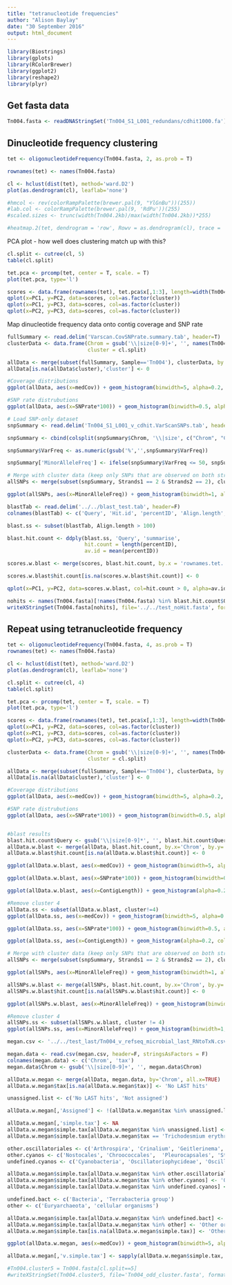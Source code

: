 ```yaml
---
title: "tetranucleotide frequencies"
author: "Alison Baylay"
date: "30 September 2016"
output: html_document
---
```


```r
library(Biostrings)
library(gplots)
library(RColorBrewer)
library(ggplot2)
library(reshape2)
library(plyr)
```

## Get fasta data
```r
Tn004.fasta <- readDNAStringSet('Tn004_S1_L001_redundans/cdhit1000.fa')
```

## Dinucleotide frequency clustering
```r
tet <- oligonucleotideFrequency(Tn004.fasta, 2, as.prob = T)

rownames(tet) <- names(Tn004.fasta)

cl <- hclust(dist(tet), method='ward.D2')
plot(as.dendrogram(cl), leaflab='none')
```

```r
#hmcol <- rev(colorRampPalette(brewer.pal(9, "YlGnBu"))(255))
#lab.col <- colorRampPalette(brewer.pal(9, 'RdPu'))(255)
#scaled.sizes <- trunc(width(Tn004.2kb)/max(width(Tn004.2kb))*255)

#heatmap.2(tet, dendrogram = 'row', Rowv = as.dendrogram(cl), trace = 'none', labRow = '', scale='row', col=hmcol, lhei = c(0.5, 4), RowSideColors = lab.col[scaled.sizes])
```

PCA plot - how well does clustering match up with this?
```r
cl.split <- cutree(cl, 5)
table(cl.split)

tet.pca <- prcomp(tet, center = T, scale. = T)
plot(tet.pca, type='l')

scores <- data.frame(rownames(tet), tet.pca$x[,1:3], length=width(Tn004.fasta), cluster=cl.split)
qplot(x=PC1, y=PC2, data=scores, col=as.factor(cluster))
qplot(x=PC1, y=PC3, data=scores, col=as.factor(cluster))
qplot(x=PC2, y=PC3, data=scores, col=as.factor(cluster))
```

Map dinucleotide frequency data onto contig coverage and SNP rate
```r
fullSummary <- read.delim('Varscan.CovSNPrate.summary.tab', header=T)
clusterData <- data.frame(Chrom = gsub('\\|size[0-9]+', '', names(Tn004.fasta)),
                          cluster = cl.split)

allData <- merge(subset(fullSummary, Sample=='Tn004'), clusterData, by = 'Chrom', all.x=T)
allData[is.na(allData$cluster),'cluster'] <- 0

#Coverage distributions
ggplot(allData, aes(x=medCov)) + geom_histogram(binwidth=5, alpha=0.2, col='black') + scale_x_continuous(limits = c(0, 150)) + geom_freqpoly(aes(x=medCov, col=as.factor(cluster)), binwidth=5, size=2)

#SNP rate distrubutions
ggplot(allData, aes(x=SNPrate*100)) + geom_histogram(binwidth=0.5, alpha=0.2, col='black') + geom_freqpoly(aes(x=SNPrate*100, col=as.factor(cluster)), binwidth=0.5, size=2) + scale_x_continuous(limits = c(0,10))
```

```r
# Load SNP-only dataset
snpSummary <- read.delim('Tn004_S1_L001_v_cdhit.VarScanSNPs.tab', header=T)

snpSummary <- cbind(colsplit(snpSummary$Chrom, '\\|size', c("Chrom", "ContigLength")), snpSummary[2:19])

snpSummary$VarFreq <- as.numeric(gsub('%','',snpSummary$VarFreq))

snpSummary['MinorAlleleFreq'] <- ifelse(snpSummary$VarFreq <= 50, snpSummary$VarFreq, 100-snpSummary$VarFreq)

# Merge with cluster data (keep only SNPs that are observed on both strands)
allSNPs <- merge(subset(snpSummary, Strands1 == 2 & Strands2 == 2), clusterData, by = 'Chrom', all.x=T)

ggplot(allSNPs, aes(x=MinorAlleleFreq)) + geom_histogram(binwidth=1, alpha=0.2, col='black') + geom_freqpoly(aes(x=MinorAlleleFreq, col=as.factor(cluster)), binwidth=1, size=2)

```

```r
blastTab <- read.delim('../../blast_test.tab', header=F)
colnames(blastTab) <- c('Query', 'Hit.id', 'percentID', 'Align.length', 'mismatches', 'gaps', 'qstart', 'qend', 'sstart', 'send')

blast.ss <- subset(blastTab, Align.length > 100)

blast.hit.count <- ddply(blast.ss, 'Query', 'summarise',
                         hit.count = length(percentID),
                         av.id = mean(percentID))

scores.w.blast <- merge(scores, blast.hit.count, by.x = 'rownames.tet.', by.y='Query', all.x=TRUE)

scores.w.blast$hit.count[is.na(scores.w.blast$hit.count)] <- 0

qplot(x=PC1, y=PC2, data=scores.w.blast, col=hit.count > 0, alpha=av.id)

nohits <- names(Tn004.fasta)[!names(Tn004.fasta) %in% blast.hit.count$Query]
writeXStringSet(Tn004.fasta[nohits], file='../../test_noHit.fasta', format = 'fasta', width=60)
```

## Repeat using tetranucleotide frequency
```r
tet <- oligonucleotideFrequency(Tn004.fasta, 4, as.prob = T)
rownames(tet) <- names(Tn004.fasta)

cl <- hclust(dist(tet), method='ward.D2')
plot(as.dendrogram(cl), leaflab='none')
```

```r
cl.split <- cutree(cl, 4)
table(cl.split)

tet.pca <- prcomp(tet, center = T, scale. = T)
plot(tet.pca, type='l')

scores <- data.frame(rownames(tet), tet.pca$x[,1:3], length=width(Tn004.fasta), cluster=cl.split)
qplot(x=PC1, y=PC2, data=scores, col=as.factor(cluster))
qplot(x=PC1, y=PC3, data=scores, col=as.factor(cluster))
qplot(x=PC2, y=PC3, data=scores, col=as.factor(cluster))
```

```r
clusterData <- data.frame(Chrom = gsub('\\|size[0-9]+', '', names(Tn004.fasta)),
                          cluster = cl.split)

allData <- merge(subset(fullSummary, Sample=='Tn004'), clusterData, by = 'Chrom', all.x=T)
allData[is.na(allData$cluster),'cluster'] <- 0

#Coverage distributions
ggplot(allData, aes(x=medCov)) + geom_histogram(binwidth=5, alpha=0.2, col='black') + scale_x_continuous(limits = c(0, 150)) + geom_freqpoly(aes(x=medCov, col=as.factor(cluster)), binwidth=5, size=2)

#SNP rate distrubutions
ggplot(allData, aes(x=SNPrate*100)) + geom_histogram(binwidth=0.5, alpha=0.2, col='black') + geom_freqpoly(aes(x=SNPrate*100, col=as.factor(cluster)), binwidth=0.5, size=2) + scale_x_continuous(limits = c(0,10))


#blast results
blast.hit.count$Query <- gsub('\\|size[0-9]*', '', blast.hit.count$Query)
allData.w.blast <- merge(allData, blast.hit.count, by.x='Chrom', by.y='Query', all.x=TRUE)
allData.w.blast$hit.count[is.na(allData.w.blast$hit.count)] <- 0

ggplot(allData.w.blast, aes(x=medCov)) + geom_histogram(binwidth=5, alpha=0.2, col='black') + scale_x_continuous(limits = c(0, 150)) + geom_freqpoly(aes(x=medCov, col=hit.count>0), binwidth=5, size=2)

ggplot(allData.w.blast, aes(x=SNPrate*100)) + geom_histogram(binwidth=0.5, alpha=0.2, col='black') + scale_x_continuous(limits = c(0, 10)) + geom_freqpoly(aes(x=SNPrate*100, col=hit.count>0), binwidth=0.5, size=2)

ggplot(allData.w.blast, aes(x=ContigLength)) + geom_histogram(alpha=0.2, col='black') + geom_freqpoly(aes(x=ContigLength, col=hit.count>0), size=2)

#Remove cluster 4
allData.ss <- subset(allData.w.blast, cluster!=4)
ggplot(allData.ss, aes(x=medCov)) + geom_histogram(binwidth=5, alpha=0.2, col='black') + scale_x_continuous(limits = c(0, 150)) + geom_freqpoly(aes(x=medCov, col=hit.count>0), binwidth=5, size=2)

ggplot(allData.ss, aes(x=SNPrate*100)) + geom_histogram(binwidth=0.5, alpha=0.2, col='black') + scale_x_continuous(limits = c(0, 10)) + geom_freqpoly(aes(x=SNPrate*100, col=hit.count>0), binwidth=0.5, size=2)

ggplot(allData.ss, aes(x=ContigLength)) + geom_histogram(alpha=0.2, col='black') + geom_freqpoly(aes(x=ContigLength, col=hit.count>0), size=2)
```

```r
# Merge with cluster data (keep only SNPs that are observed on both strands)
allSNPs <- merge(subset(snpSummary, Strands1 == 2 & Strands2 == 2), clusterData, by = 'Chrom', all.x=T)

ggplot(allSNPs, aes(x=MinorAlleleFreq)) + geom_histogram(binwidth=1, alpha=0.2, col='black') + geom_freqpoly(aes(x=MinorAlleleFreq, col=as.factor(cluster)), binwidth=1, size=2)

allSNPs.w.blast <- merge(allSNPs, blast.hit.count, by.x='Chrom', by.y='Query', all.x=TRUE)
allSNPs.w.blast$hit.count[is.na(allSNPs.w.blast$hit.count)] <- 0

ggplot(allSNPs.w.blast, aes(x=MinorAlleleFreq)) + geom_histogram(binwidth=1, alpha=0.2, col='black') + geom_freqpoly(aes(x=MinorAlleleFreq, col=hit.count>0), binwidth=1, size=2)

#Remove cluster 4
allSNPs.ss <- subset(allSNPs.w.blast, cluster != 4)
ggplot(allSNPs.ss, aes(x=MinorAlleleFreq)) + geom_histogram(binwidth=1, alpha=0.2, col='black') + geom_freqpoly(aes(x=MinorAlleleFreq, col=hit.count>0), binwidth=1, size=2)
```

```r
megan.csv <- '../../test_last/Tn004_v_refseq_microbial_last_RNtoTxN.csv'

megan.data <- read.csv(megan.csv, header=F, stringsAsFactors = F)
colnames(megan.data) <- c('Chrom', 'tax')
megan.data$Chrom <- gsub('\\|size[0-9]+', '', megan.data$Chrom)

allData.w.megan <- merge(allData, megan.data, by='Chrom', all.x=TRUE)
allData.w.megan$tax[is.na(allData.w.megan$tax)] <- 'No LAST hits'

unassigned.list <- c('No LAST hits', 'Not assigned')

allData.w.megan[,'Assigned'] <- !(allData.w.megan$tax %in% unassigned.list)

allData.w.megan[,'simple.tax'] <- NA
allData.w.megan$simple.tax[allData.w.megan$tax %in% unassigned.list] <- 'Unassigned'
allData.w.megan$simple.tax[allData.w.megan$tax == 'Trichodesmium erythraeum'] <- 'Trichodesmium erythraeum'

other.oscillatoriales <- c('Arthrospira', 'Crinalium', 'Geitlerinema', 'Kamptonema', 'Leptolyngbya', 'Limnoraphis', 'Lyngbya', 'Microcoleus', 'Moorea', 'Oscillatoria', 'Planktothricoides', 'Planktothrix', 'Pseudanabaena', 'Spirulina', 'unclassified Oscillatoriales')
other.cyanos <- c('Nostocales', 'Chroococcales',  'Pleurocapsales', 'Stigonematales', 'unclassified Cyanobacteria')
undefined.cyanos <- c('Cyanobacteria', 'Oscillatoriophycideae', 'Oscillatoriales')

allData.w.megan$simple.tax[allData.w.megan$tax %in% other.oscillatoriales] <- 'Other Oscillatoriales'
allData.w.megan$simple.tax[allData.w.megan$tax %in% other.cyanos] <- 'Other Cyanobacteria'
allData.w.megan$simple.tax[allData.w.megan$tax %in% undefined.cyanos] <- 'Undefined Cyanobacteria'

undefined.bact <- c('Bacteria', 'Terrabacteria group')
other <- c('Euryarchaeota', 'cellular organisms')

allData.w.megan$simple.tax[allData.w.megan$tax %in% undefined.bact] <- 'Undefined Bacteria'
allData.w.megan$simple.tax[allData.w.megan$tax %in% other] <- 'Other organisms'
allData.w.megan$simple.tax[is.na(allData.w.megan$simple.tax)] <- 'Other Bacteria'

ggplot(allData.w.megan, aes(x=medCov)) + geom_histogram(binwidth=5, alpha=0.2, col='black') + geom_freqpoly(aes(x=medCov, col=Assigned), binwidth=5, size=2) + scale_x_continuous(limits = c(0, 150))

allData.w.megan[,'v.simple.tax'] <- sapply(allData.w.megan$simple.tax, function(x) unlist(strsplit(x, ' '))[1])
```


```r
#Tn004.cluster5 = Tn004.fasta[cl.split==5]
#writeXStringSet(Tn004.cluster5, file='Tn004_odd_cluster.fasta', format = 'fasta', width=60)
```